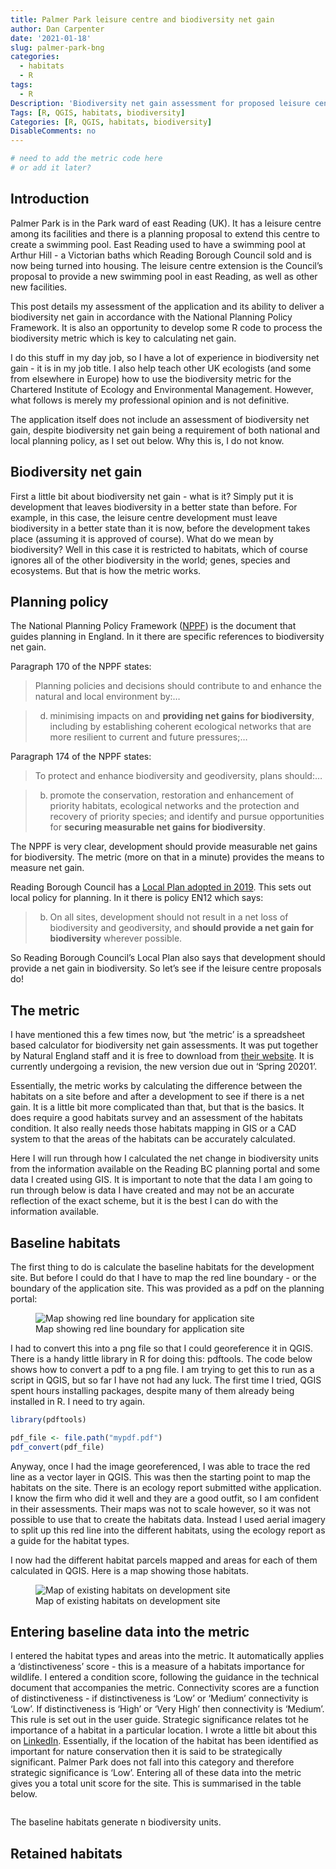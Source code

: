 ```yaml
---
title: Palmer Park leisure centre and biodiversity net gain
author: Dan Carpenter
date: '2021-01-18'
slug: palmer-park-bng
categories:
  - habitats
  - R
tags:
  - R
Description: 'Biodiversity net gain assessment for proposed leisure centre in Palmer Park'
Tags: [R, QGIS, habitats, biodiversity]
Categories: [R, QGIS, habitats, biodiversity]
DisableComments: no
---
```


```r

# need to add the metric code here
# or add it later?

```


## Introduction

Palmer Park is in the Park ward of east Reading (UK).  It has a leisure centre among its facilities and there is a planning proposal to extend this centre to create a swimming pool.  East Reading used to have a swimming pool at Arthur Hill - a Victorian baths which Reading Borough Council sold and is now being turned into housing.  The leisure centre extension is the Council's proposal to provide a new swimming pool in east Reading, as well as other new facilities.

This post details my assessment of the application and its ability to deliver a biodiversity net gain in accordance with the National Planning Policy Framework.  It is also an opportunity to develop some R code to process the biodiversity metric which is key to calculating net gain.

I do this stuff in my day job, so I have a lot of experience in biodiversity net gain - it is in my job title.  I also help teach other UK ecologists (and some from elsewhere in Europe) how to use the biodiversity metric for the Chartered Institute of Ecology and Environmental Management.  However, what follows is merely my professional opinion and is not definitive.

The application itself does not include an assessment of biodiversity net gain, despite biodiversity net gain being a requirement of both national and local planning policy, as I set out below.  Why this is, I do not know.

## Biodiversity net gain

First a little bit about biodiversity net gain - what is it?  Simply put it is development that leaves biodiversity in a better state than before.  For example, in this case, the leisure centre development must leave biodiversity in a better state than it is now, before the development takes place (assuming it is approved of course).  What do we mean by biodiversity?  Well in this case it is restricted to habitats, which of course ignores all of the other biodiversity in the world; genes, species and ecosystems.  But that is how the metric works.

## Planning policy

The National Planning Policy Framework ([NPPF](https://assets.publishing.service.gov.uk/government/uploads/system/uploads/attachment_data/file/810197/NPPF_Feb_2019_revised.pdf)) is the document that guides planning in England.  In it there are specific references to biodiversity net gain.

Paragraph 170 of the NPPF states:

>Planning policies and decisions should contribute to and enhance the natural and local environment by:...

>d)  minimising impacts on and **providing net gains for biodiversity**, including by establishing coherent ecological networks that are more resilient to current and future pressures;...

Paragraph 174 of the NPPF states:    

>To protect and enhance biodiversity and geodiversity, plans should:...

>b)  promote the conservation, restoration and enhancement of priority habitats, ecological networks and the protection and recovery of priority species; and identify and pursue opportunities for **securing measurable net gains for biodiversity**.


The NPPF is very clear, development should provide measurable net gains for biodiversity.  The metric (more on that in a minute) provides the means to measure net gain.

Reading Borough Council has a [Local Plan adopted in 2019](https://images.reading.gov.uk/2019/12/Local_Plan_Adopted_November_2019.pdf).  This sets out local policy for planning.  In it there is policy EN12 which says:

>b)  On all sites, development should not result in a net loss of biodiversity and geodiversity, and **should provide a net gain for biodiversity** wherever possible.  

So Reading Borough Council's Local Plan also says that development should provide a net gain in biodiversity.  So let's see if the leisure centre proposals do!

## The metric

I have mentioned this a few times now, but 'the metric' is a spreadsheet based calculator for biodiversity net gain assessments.  It was put together by Natural England staff and it is free to download from [their website](http://publications.naturalengland.org.uk/publication/5850908674228224).  It is currently undergoing a revision, the new version due out in 'Spring 20201'.

Essentially, the metric works by calculating the difference between the habitats on a site before and after a development to see if there is a net gain.  It is a little bit more complicated than that, but that is the basics.  It does require a good habitats survey and an assessment of the habitats condition.  It also really needs those habitats mapping in GIS or a CAD system to that the areas of the habitats can be accurately calculated.

Here I will run through how I calculated the net change in biodiversity units from the information available on the Reading BC planning portal and some data I created using GIS.  It is important to note that the data I am going to run through below is data I have created and may not be an accurate reflection of the exact scheme, but it is the best I can do with the information available.

## Baseline habitats

The first thing to do is calculate the baseline habitats for the development site.  But before I could do that I have to map the red line boundary - or the boundary of the application site.  This was provided as a pdf on the planning portal:

![Map showing red line boundary for application site](/post/2021-01-18-palmer-park-bng.en_files/00467504_1.png)

I had to convert this into a png file so that I could georeference it in QGIS.  There is a handy little library in R for doing this: pdftools.  The code below shows how to convert a pdf to a png file.  I am trying to get this to run as a script in QGIS, but so far I have not had any luck.  The first time I tried, QGIS spent hours installing packages, despite many of them already being installed in R.  I need to try again.

```r
library(pdftools)

pdf_file <- file.path("mypdf.pdf")
pdf_convert(pdf_file)
```

Anyway, once I had the image georeferenced, I was able to trace the red line as a vector layer in QGIS.  This was then the starting point to map the habitats on the site.  There is an ecology report submitted withe application.  I know the firm who did it well and they are a good outfit, so I am confident in their assessments.  Their maps was not to scale however, so it was not possible to use that to create the habitats data.  Instead I used aerial imagery to split up this red line into the different habitats, using the ecology report as a guide for the habitat types.

I now had the different habitat parcels mapped and areas for each of them calculated in QGIS.  Here is a map showing those habitats.

![Map of existing habitats on development site](/post/2021-01-18-palmer-park-bng.en_files/existing_habitats_small.png)

## Entering baseline data into the metric

I entered the habitat types and areas into the metric.  It automatically applies a 'distinctiveness' score - this is a measure of a habitats importance for wildlife.  I entered a condition score, following the guidance in the technical document that accompanies the metric.  Connectivity scores are a function of distinctiveness - if distinctiveness is 'Low' or 'Medium' connectivity is 'Low'.  If distinctiveness is 'High' or 'Very High' then connectivity is 'Medium'.  This rule is set out in the user guide.  Strategic significance relates tot he importance of a habitat in a particular location.  I wrote a little bit about this on [LinkedIn](https://www.linkedin.com/pulse/strategic-significance-biodiversity-net-gain-dan-carpenter-cenv/).  Essentially, if the location of the habitat has been identified as important for nature conservation then it is said to be strategically significant.  Palmer Park does not fall into this category and therefore strategic significance is 'Low'.  Entering all of these data into the metric gives you a total unit score for the site.  This is summarised in the table below.

```r

```


The baseline habitats generate n biodiversity units.

## Retained habitats



